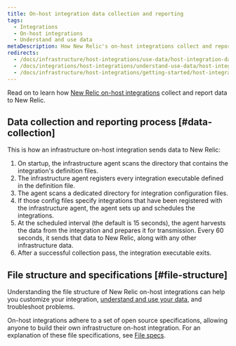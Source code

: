 ```yaml
---
title: On-host integration data collection and reporting
tags:
  - Integrations
  - On-host integrations
  - Understand and use data
metaDescription: How New Relic's on-host integrations collect and report data to New Relic products.
redirects:
  - /docs/infrastructure/host-integrations/use-data/host-integration-data-collection-reporting
  - /docs/integrations/host-integrations/understand-use-data/host-integration-file-structure
  - /docs/infrastructure/host-integrations/getting-started/host-integration-file-structure
---
```


Read on to learn how [New Relic on-host integrations](/docs/infrastructure/host-integrations/getting-started/introduction-host-integrations) collect and report data to New Relic.

## Data collection and reporting process [#data-collection]

This is how an infrastructure on-host integration sends data to New Relic:

1. On startup, the infrastructure agent scans the directory that contains the integration's definition files.
2. The infrastructure agent registers every integration executable defined in the definition file.
3. The agent scans a dedicated directory for integration configuration files.
4. If those config files specify integrations that have been registered with the infrastructure agent, the agent sets up and schedules the integrations.
5. At the scheduled interval (the default is 15 seconds), the agent harvests the data from the integration and prepares it for transmission. Every 60 seconds, it sends that data to New Relic, along with any other infrastructure data.
6. After a successful collection pass, the integration executable exits.

## File structure and specifications [#file-structure]

Understanding the file structure of New Relic on-host integrations can help you customize your integration, [understand and use your data](/docs/infrastructure/integrations/find-use-infrastructure-integration-data), and troubleshoot problems.

On-host integrations adhere to a set of open source specifications, allowing anyone to build their own infrastructure on-host integration. For an explanation of these file specifications, see [File specs](/docs/integrations/integrations-sdk/file-specifications).
